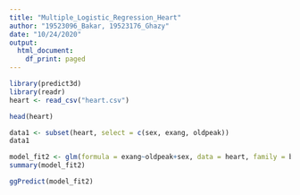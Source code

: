 ---
title: "Multiple_Logistic_Regression_Heart"
author: "19523096_Bakar, 19523176_Ghazy"
date: "10/24/2020"
output: 
  html_document:
    df_print: paged
---

```{r}
library(predict3d)
library(readr)
heart <- read_csv("heart.csv")
```

```{r}
head(heart)
```

```{r}
data1 <- subset(heart, select = c(sex, exang, oldpeak))
data1
```

```{r}
model_fit2 <- glm(formula = exang~oldpeak+sex, data = heart, family = binomial)
summary(model_fit2)
```

```{r}
ggPredict(model_fit2)
```

